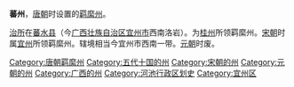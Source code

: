 {{Unreferenced|time=2022-01-05T03:30:53+00:00}}
'''蕃州'''，[[唐朝|唐朝]]时设置的[[羁縻州|羁縻州]]。

[[治所|治所]]在[[蕃水县|蕃水县]]（今[[广西壮族自治区|广西壮族自治区]][[宜州市|宜州市]]西南洛岩）。为[[桂州|桂州]]所领羁縻州。[[宋朝|宋朝]]时属[[宜州_(唐朝)|宜州]]所领羁縻州。辖境相当今宜州市西南一带。[[元朝|元朝]]时废。 

{{广西行政区划小作品}}
{{DEFAULTSORT:F}}
[[Category:唐朝羁縻州|Category:唐朝羁縻州]]
[[Category:五代十国的州|Category:五代十国的州]]
[[Category:宋朝的州|Category:宋朝的州]]
[[Category:元朝的州|Category:元朝的州]]
[[Category:广西的州|Category:广西的州]]
[[Category:河池行政区划史|Category:河池行政区划史]]
[[Category:宜州区|Category:宜州区]]